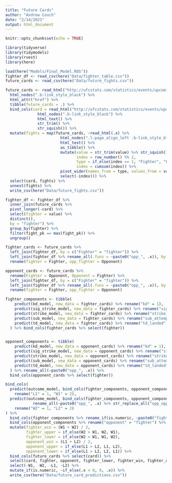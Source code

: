 ```yaml
---
title: "Future Cards"
author: "Andrew Couch"
date: "2/14/2021"
output: html_document
---
```


```r
knitr::opts_chunk$set(echo = TRUE)
```

```r
library(tidyverse)
library(tidymodels)
library(rvest)
library(here)

load(here("Models/Final_Model.RDS"))
fighter_df <- read_csv(here("Data/fighter_table.csv"))
future_cards <- read_csv(here("Data/future_fights.csv"))
```


```r
future_cards <- read_html("http://ufcstats.com/statistics/events/upcoming") %>% 
  html_nodes(".b-link_style_black") %>% 
  html_attr("href") %>% 
  tibble(future_cards = .) %>% 
  bind_cols(card = read_html("http://ufcstats.com/statistics/events/upcoming") %>% 
              html_nodes(".b-link_style_black") %>% 
              html_text() %>% 
              str_trim() %>% 
              str_squish()) %>% 
  mutate(fights = map(future_cards, ~read_html(.x) %>% 
                        html_nodes(".l-page_align_left .b-link_style_black") %>% 
                        html_text() %>% 
                        as_tibble() %>% 
                        mutate(value = str_trim(value) %>% str_squish(),
                               index = row_number() %% 2,
                               type = if_else(index == 1, "Fighter", "Opponent"),
                               index = cumsum(index)) %>% 
                        pivot_wider(names_from = type, values_from = value) %>% 
                        select(-index))) %>% 
  select(card, fights) %>% 
  unnest(fights) %>% 
  write_csv(here("Data/future_fights.csv"))
```


```r
fighter_df <- fighter_df %>% 
  inner_join(future_cards %>% 
  pivot_longer(-card) %>% 
  select(fighter = value) %>% 
  distinct(),
  by = "fighter") %>% 
  group_by(fighter) %>% 
  filter(fight_pk == max(fight_pk)) %>% 
  ungroup()
```


```r
fighter_cards <- future_cards %>% 
  left_join(fighter_df, by = c("Fighter" = "fighter")) %>% 
  left_join(fighter_df %>% rename_all(.funs = ~paste0("opp_", .x)), by = c("Fighter" = "opp_fighter")) %>% 
  rename(fighter = Fighter, opp_fighter = Opponent)

opponent_cards <- future_cards %>% 
  rename(Fighter = Opponent, Opponent = Fighter) %>% 
  left_join(fighter_df, by = c("Fighter" = "fighter")) %>% 
  left_join(fighter_df %>% rename_all(.funs = ~paste0("opp_", .x)), by = c("Fighter" = "opp_fighter")) %>% 
  rename(fighter = Fighter, opp_fighter = Opponent)
```




```r
fighter_components <- tibble(
    predict(kd_model, new_data = fighter_cards) %>% rename("kd" = 1),
    predict(sig_strike_model, new_data = fighter_cards) %>% rename("sig_strike_landed" = 1),
    predict(strike_model, new_data = fighter_cards) %>% rename("strike_landed" = 1),
    predict(sub_model, new_data = fighter_cards) %>% rename("sub_attempts" = 1),
    predict(td_model, new_data = fighter_cards) %>% rename("td_landed" = 1)
  ) %>% bind_cols(fighter_cards %>% select(fighter))


opponent_components <- tibble(
    predict(kd_model, new_data = opponent_cards) %>% rename("kd" = 1),
    predict(sig_strike_model, new_data = opponent_cards) %>% rename("sig_strike_landed" = 1),
    predict(strike_model, new_data = opponent_cards) %>% rename("strike_landed" = 1),
    predict(sub_model, new_data = opponent_cards) %>% rename("sub_attempts" = 1),
    predict(td_model, new_data = opponent_cards) %>% rename("td_landed" = 1)
  ) %>% rename_all(~paste0("opp_", .x)) %>% 
  bind_cols(opponent_cards %>% select(fighter))
```

```r
bind_cols(
  predict(outcome_model, bind_cols(fighter_components, opponent_components), type = "prob") %>% 
    rename("L1" = 1, "W1" = 2),
  predict(outcome_model, bind_cols(fighter_components, opponent_components) %>% 
            rename_all(~paste0("opp_", .x) %>% str_replace_all("opp_opp_", "")), type = "prob") %>% 
    rename("W2" = 1, "L2" = 2)
) %>% 
  bind_cols(fighter_components %>% rename_if(is.numeric, ~paste0("fighter_", .x, "_est"))) %>% 
  bind_cols(opponent_components %>% rename("opponent" = "fighter") %>% rename_if(is.numeric, ~paste0("opponent_", .x, "_est"))) %>% 
  mutate(fighter_win = (W1 + W2) / 2,
         fighter_upper = if_else(W2 > W1, W2, W1),
         fighter_lower = if_else(W2 > W1, W1, W2),
         opponent_win = (L1 + L2) / 2,
         opponent_upper = if_else(L1 > L2, L1, L2),
         opponent_lower = if_else(L1 > L2, L2, L1)) %>% 
  bind_cols(future_cards %>% select(card)) %>% 
  select(card, fighter, opponent, fighter_lower, fighter_win, fighter_upper, opponent_lower, opponent_win, opponent_upper, everything()) %>% 
  select(-W1, -W2, -L1, -L2) %>% 
  mutate_if(is.numeric, ~if_else(.x < 0, 0, .x)) %>% 
  write_csv(here("Data/future_card_predictions.csv"))
```


